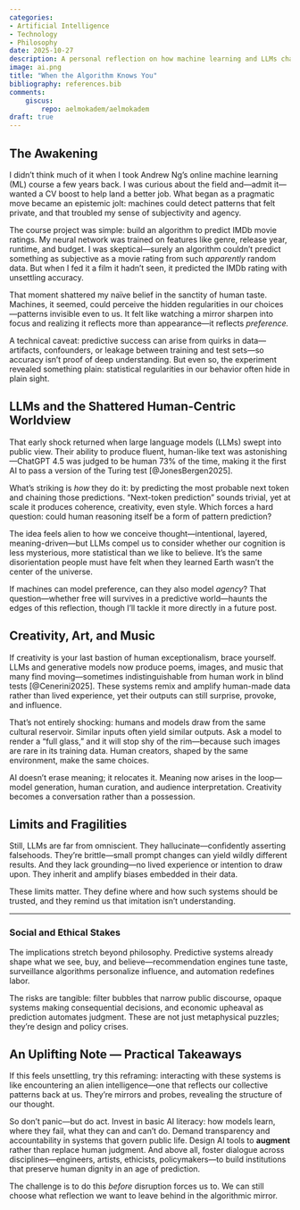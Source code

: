 ```yaml
---
categories:
- Artificial Intelligence
- Technology
- Philosophy
date: 2025-10-27
description: A personal reflection on how machine learning and LLMs challenge human uniqueness, creativity—and what we can do about it.
image: ai.png
title: "When the Algorithm Knows You"
bibliography: references.bib
comments:
    giscus:
        repo: aelmokadem/aelmokadem
draft: true
---
```


## The Awakening

I didn’t think much of it when I took Andrew Ng’s online machine learning (ML) course a few years back. I was curious about the field and—admit it—wanted a CV boost to help land a better job. What began as a pragmatic move became an epistemic jolt: machines could detect patterns that felt private, and that troubled my sense of subjectivity and agency.

The course project was simple: build an algorithm to predict IMDb movie ratings. My neural network was trained on features like genre, release year, runtime, and budget. I was skeptical—surely an algorithm couldn’t predict something as subjective as a movie rating from such *apparently* random data. But when I fed it a film it hadn’t seen, it predicted the IMDb rating with unsettling accuracy. 

That moment shattered my naïve belief in the sanctity of human taste. Machines, it seemed, could perceive the hidden regularities in our choices—patterns invisible even to us. It felt like watching a mirror sharpen into focus and realizing it reflects more than appearance—it reflects *preference.*

A technical caveat: predictive success can arise from quirks in data—artifacts, confounders, or leakage between training and test sets—so accuracy isn’t proof of deep understanding. But even so, the experiment revealed something plain: statistical regularities in our behavior often hide in plain sight.

## LLMs and the Shattered Human-Centric Worldview

That early shock returned when large language models (LLMs) swept into public view. Their ability to produce fluent, human-like text was astonishing—ChatGPT 4.5 was judged to be human 73% of the time, making it the first AI to pass a version of the Turing test [@JonesBergen2025].

What’s striking is *how* they do it: by predicting the most probable next token and chaining those predictions. “Next-token prediction” sounds trivial, yet at scale it produces coherence, creativity, even style. Which forces a hard question: could human reasoning itself be a form of pattern prediction? 

The idea feels alien to how we conceive thought---intentional, layered, meaning-driven---but LLMs compel us to consider whether our cognition is less mysterious, more statistical than we like to believe. It’s the same disorientation people must have felt when they learned Earth wasn’t the center of the universe.

If machines can model preference, can they also model *agency*? That question—whether free will survives in a predictive world—haunts the edges of this reflection, though I’ll tackle it more directly in a future post.


## Creativity, Art, and Music

If creativity is your last bastion of human exceptionalism, brace yourself. LLMs and generative models now produce poems, images, and music that many find moving—sometimes indistinguishable from human work in blind tests [@Cenerini2025]. These systems remix and amplify human-made data rather than lived experience, yet their outputs can still surprise, provoke, and influence.

That’s not entirely shocking: humans and models draw from the same cultural reservoir. Similar inputs often yield similar outputs. Ask a model to render a “full glass,” and it will stop shy of the rim—because such images are rare in its training data. Human creators, shaped by the same environment, make the same choices. 

AI doesn’t erase meaning; it relocates it. Meaning now arises in the loop—model generation, human curation, and audience interpretation. Creativity becomes a conversation rather than a possession.

## Limits and Fragilities

Still, LLMs are far from omniscient. They hallucinate—confidently asserting falsehoods. They’re brittle—small prompt changes can yield wildly different results. And they lack grounding—no lived experience or intention to draw upon. They inherit and amplify biases embedded in their data. 

These limits matter. They define where and how such systems should be trusted, and they remind us that imitation isn’t understanding.

---

### Social and Ethical Stakes

The implications stretch beyond philosophy. Predictive systems already shape what we see, buy, and believe—recommendation engines tune taste, surveillance algorithms personalize influence, and automation redefines labor. 

The risks are tangible: filter bubbles that narrow public discourse, opaque systems making consequential decisions, and economic upheaval as prediction automates judgment. These are not just metaphysical puzzles; they’re design and policy crises.

## An Uplifting Note — Practical Takeaways

If this feels unsettling, try this reframing: interacting with these systems is like encountering an alien intelligence—one that reflects our collective patterns back at us. They’re mirrors and probes, revealing the structure of our thought.

So don’t panic—but do act. Invest in basic AI literacy: how models learn, where they fail, what they can and can’t do. Demand transparency and accountability in systems that govern public life. Design AI tools to **augment** rather than replace human judgment. And above all, foster dialogue across disciplines—engineers, artists, ethicists, policymakers—to build institutions that preserve human dignity in an age of prediction.

The challenge is to do this *before* disruption forces us to. We can still choose what reflection we want to leave behind in the algorithmic mirror.
